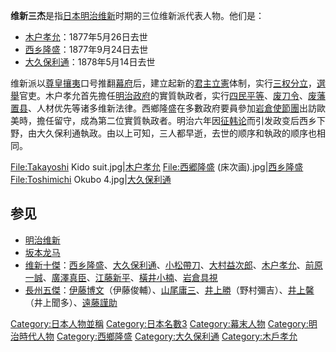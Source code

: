 {{Unreferenced|time=2018-09-08T04:21:47+00:00}}

'''维新三杰'''是指[[日本|日本]][[明治维新|明治维新]]时期的三位维新派代表人物。他们是：

* [[木户孝允|木户孝允]]：1877年5月26日去世
* [[西乡隆盛|西乡隆盛]]：1877年9月24日去世
* [[大久保利通|大久保利通]]：1878年5月14日去世

维新派以[[尊皇攘夷|尊皇攘夷]]口号推翻[[幕府_(日本)|幕府]]后，建立起新的[[君主立憲|君主立憲]]体制，实行[[三权分立|三权分立]]，[[選舉|選舉]]官吏。木户孝允首先擔任[[明治维新|明治政府]]的實質執政者，实行[[四民平等|四民平等]]、[[废刀令|废刀令]]、[[废藩置县|废藩置县]]、人材优先等诸多维新法律。西鄉隆盛在多數政府要員參加[[岩倉使節團|岩倉使節團]]出訪歐美時，擔任留守，成為第二位實質執政者。明治六年因[[征韩论|征韩论]]而引发政变后西乡下野，由大久保利通執政。由以上可知，三人都早逝，去世的顺序和執政的顺序也相同。
<gallery widths="150px" heights="150px">
File:Takayoshi Kido suit.jpg|[[木户孝允|木户孝允]]
File:西郷隆盛 (床次画).jpg|[[西乡隆盛|西乡隆盛]]
File:Toshimichi Okubo 4.jpg|[[大久保利通|大久保利通]]
</gallery>

== 参见 ==
* [[明治维新|明治维新]]
* [[坂本龙马|坂本龙马]]
* [[维新十傑|维新十傑]]：[[西乡隆盛|西乡隆盛]]、[[大久保利通|大久保利通]]、[[小松帶刀|小松帶刀]]、[[大村益次郎|大村益次郎]]、[[木户孝允|木户孝允]]、[[前原一誠|前原一誠]]、[[廣澤真臣|廣澤真臣]]、[[江藤新平|江藤新平]]、[[橫井小楠|橫井小楠]]、[[岩倉具視|岩倉具視]]
* [[長州五傑|長州五傑]]：[[伊藤博文|伊藤博文]]（伊藤俊輔）、[[山尾庸三|山尾庸三]]、[[井上勝|井上勝]]（野村彌吉）、[[井上馨|井上馨]]（井上聞多）、[[遠藤謹助|遠藤謹助]]
{{Portal bar|日本|歷史|人物}}
[[Category:日本人物並稱|Category:日本人物並稱]]
[[Category:日本名數3|Category:日本名數3]]
[[Category:幕末人物|Category:幕末人物]]
[[Category:明治時代人物|Category:明治時代人物]]
[[Category:西鄉隆盛|Category:西鄉隆盛]]
[[Category:大久保利通|Category:大久保利通]]
[[Category:木戶孝允|Category:木戶孝允]]